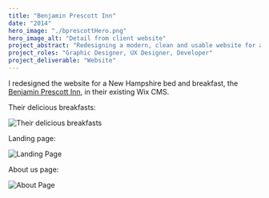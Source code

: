 ```yaml
---
title: "Benjamin Prescott Inn"
date: "2014"
hero_image: "./bprescottHero.png"
hero_image_alt: "Detail from client website"
project_abstract: "Redesigning a modern, clean and usable website for a small business"
project_roles: "Graphic Designer, UX Designer, Developer"
project_deliverable: "Website"
---
```

I redesigned the website for a New Hampshire bed and breakfast, the [Benjamin Prescott Inn](https://www.benjaminprescottinn.com), in their existing Wix CMS.

Their delicious breakfasts:

![Their delicious breakfasts](../../src/images/bpi/BPI1.png)

Landing page:

![Landing Page](../../src/images/bpi/BPI2.png)

About us page:

![About Page](../../src/images/bpi/BPI3.png)
